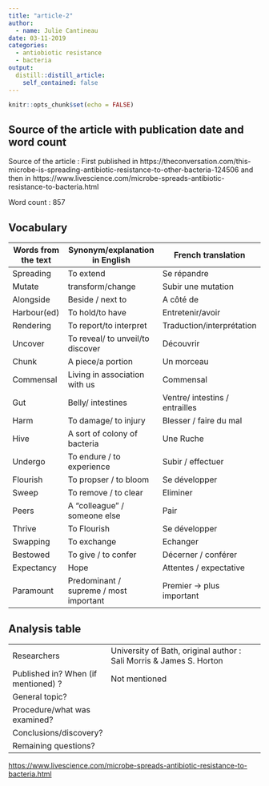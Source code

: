 ```yaml
---
title: "article-2"
author:
  - name: Julie Cantineau
date: 03-11-2019
categories: 
  - antiobiotic resistance
  - bacteria
output:
  distill::distill_article:
    self_contained: false
---
```


```r
knitr::opts_chunk$set(echo = FALSE)
```


## Source of the article with publication date and word count

Source of the article : First published in https://theconversation.com/this-microbe-is-spreading-antibiotic-resistance-to-other-bacteria-124506
and then in https://www.livescience.com/microbe-spreads-antibiotic-resistance-to-bacteria.html

Word count : 857

## Vocabulary 

| Words from the text | Synonym/explanation in English | French translation |
| ------------------- | ------------------------------ | -----------------|
| Spreading   | To extend | Se répandre       |
| Mutate                    | transform/change         | Subir une mutation |
| Alongside | Beside / next to | A côté de |
| Harbour(ed) | To hold/to have | Entretenir/avoir |
| Rendering | To report/to interpret | Traduction/interprétation |
| Uncover | To reveal/ to unveil/to discover | Découvrir |
| Chunk | A piece/a portion | Un morceau |
| Commensal | Living in association with us | Commensal |
| Gut | Belly/ intestines | Ventre/ intestins / entrailles |
| Harm | To damage/ to injury  | Blesser / faire du mal |
| Hive | A sort of colony of bacteria | Une Ruche |
| Undergo | To endure / to experience | Subir / effectuer |
| Flourish | To propser / to bloom | Se développer |
| Sweep | To remove / to clear | Eliminer |
| Peers | A "colleague" / someone else | Pair |
| Thrive | To Flourish | Se développer |
| Swapping | To exchange | Echanger |
| Bestowed | To give / to confer | Décerner / conférer |
| Expectancy | Hope | Attentes / expectative |
| Paramount | Predominant / supreme / most important | Premier -> plus important |
## Analysis table 


|                              |                                                                     |
| ---------------------------- | ------------------------------------------------------------------- |
| Researchers                  | University of Bath, original author : Sali Morris & James S. Horton            |
| Published in? When (if mentioned) ?               | Not mentioned                                                       |
| General topic?               |                        |
| Procedure/what was examined? |  |
| Conclusions/discovery?       | |
| Remaining questions?         |  |



<https://www.livescience.com/microbe-spreads-antibiotic-resistance-to-bacteria.html>
